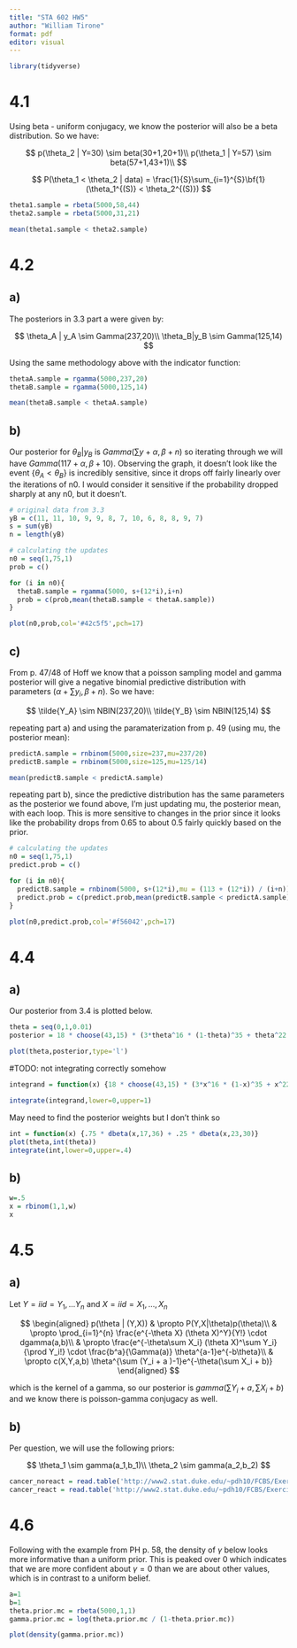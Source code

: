```yaml
---
title: "STA 602 HW5"
author: "William Tirone"
format: pdf
editor: visual
---
```


```r
library(tidyverse)
```

# 4.1

Using beta - uniform conjugacy, we know the posterior will also be a beta distribution. So we have:

$$
p(\theta_2 | Y=30) \sim beta(30+1,20+1)\\
p(\theta_1 | Y=57) \sim beta(57+1,43+1)\\
$$

$$
P(\theta_1 < \theta_2 | data) = \frac{1}{S}\sum_{i=1}^{S}\bf{1} (\theta_1^{(S)} < \theta_2^{(S)})
$$

```r
theta1.sample = rbeta(5000,58,44)
theta2.sample = rbeta(5000,31,21)

mean(theta1.sample < theta2.sample)
```

# 4.2

## a)

The posteriors in 3.3 part a were given by:

$$
\theta_A | y_A \sim Gamma(237,20)\\
\theta_B|y_B \sim Gamma(125,14)
$$

Using the same methodology above with the indicator function:

```r
thetaA.sample = rgamma(5000,237,20)
thetaB.sample = rgamma(5000,125,14)

mean(thetaB.sample < thetaA.sample)
```

## b)

Our posterior for $\theta_B|y_B$ is $Gamma(\sum y + \alpha, \beta + n)$ so iterating through we will have $Gamma(117 + \alpha, \beta + 10)$. Observing the graph, it doesn't look like the event $\{\theta_A<\theta_B \}$ is incredibly sensitive, since it drops off fairly linearly over the iterations of n0. I would consider it sensitive if the probability dropped sharply at any n0, but it doesn't.

```r

# original data from 3.3
yB = c(11, 11, 10, 9, 9, 8, 7, 10, 6, 8, 8, 9, 7)
s = sum(yB)
n = length(yB)

# calculating the updates 
n0 = seq(1,75,1)
prob = c()

for (i in n0){
  thetaB.sample = rgamma(5000, s+(12*i),i+n)
  prob = c(prob,mean(thetaB.sample < thetaA.sample))
}

plot(n0,prob,col='#42c5f5',pch=17)
```

## c) 

From p. 47/48 of Hoff we know that a poisson sampling model and gamma posterior will give a negative binomial predictive distribution with parameters $(\alpha + \sum y_i, \beta + n)$. So we have:

$$
\tilde{Y_A} \sim NBIN(237,20)\\
\tilde{Y_B} \sim NBIN(125,14)
$$

repeating part a) and using the paramaterization from p. 49 (using mu, the posterior mean):

```r


predictA.sample = rnbinom(5000,size=237,mu=237/20)
predictB.sample = rnbinom(5000,size=125,mu=125/14)

mean(predictB.sample < predictA.sample)
```

repeating part b), since the predictive distribution has the same parameters as the posterior we found above, I'm just updating mu, the posterior mean, with each loop. This is more sensitive to changes in the prior since it looks like the probability drops from 0.65 to about 0.5 fairly quickly based on the prior.

```r
# calculating the updates 
n0 = seq(1,75,1)
predict.prob = c()

for (i in n0){
  predictB.sample = rnbinom(5000, s+(12*i),mu = (113 + (12*i)) / (i+n))
  predict.prob = c(predict.prob,mean(predictB.sample < predictA.sample))
}

plot(n0,predict.prob,col='#f56042',pch=17)
```

# 4.4

## a)

Our posterior from 3.4 is plotted below.

```r
theta = seq(0,1,0.01)
posterior = 18 * choose(43,15) * (3*theta^16 * (1-theta)^35 + theta^22 * (1-theta)^29)

plot(theta,posterior,type='l')
```

#TODO: not integrating correctly somehow

```r
integrand = function(x) {18 * choose(43,15) * (3*x^16 * (1-x)^35 + x^22 * (1-x)^29)}

integrate(integrand,lower=0,upper=1)
```

May need to find the posterior weights but I don't think so

```r
int = function(x) {.75 * dbeta(x,17,36) + .25 * dbeta(x,23,30)}
plot(theta,int(theta))
integrate(int,lower=0,upper=.4)
```

## b)

```r
w=.5
x = rbinom(1,1,w)
x
```

# 4.5

## a)

Let $Y = iid = Y_1,...Y_n$ and $X = iid = X_1,...,X_n$

$$
\begin{aligned}
p(\theta | (Y,X)) & \propto P(Y,X|\theta)p(\theta)\\
& \propto \prod_{i=1}^{n} \frac{e^{-\theta X} (\theta X)^Y}{Y!} \cdot dgamma(a,b)\\
& \propto \frac{e^{-\theta\sum X_i} (\theta X)^\sum Y_i}{\prod Y_i!} \cdot \frac{b^a}{\Gamma(a)} \theta^{a-1}e^{-b\theta}\\
& \propto c(X,Y,a,b) \theta^{\sum (Y_i + a )-1}e^{-\theta(\sum X_i + b)}
\end{aligned}
$$

which is the kernel of a gamma, so our posterior is $gamma(\sum Y_i + a, \sum X_i + b)$ and we know there is poisson-gamma conjugacy as well.

## b) 

Per question, we will use the following priors:

$$
\theta_1 \sim gamma(a_1,b_1)\\
\theta_2 \sim gamma(a_2,b_2)
$$

```r
cancer_noreact = read.table('http://www2.stat.duke.edu/~pdh10/FCBS/Exercises/cancer_noreact.dat',header=TRUE)
cancer_react = read.table('http://www2.stat.duke.edu/~pdh10/FCBS/Exercises/cancer_react.dat',header=TRUE)


```

# 4.6

Following with the example from PH p. 58, the density of $\gamma$ below looks more informative than a uniform prior. This is peaked over 0 which indicates that we are more confident about $\gamma = 0$ than we are about other values, which is in contrast to a uniform belief.

```r
a=1
b=1
theta.prior.mc = rbeta(5000,1,1)
gamma.prior.mc = log(theta.prior.mc / (1-theta.prior.mc))

plot(density(gamma.prior.mc))
```
